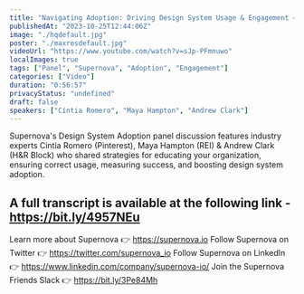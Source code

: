 ```yaml
---
title: "Navigating Adoption: Driving Design System Usage & Engagement — Experts panel, hosted by Supernova"
publishedAt: "2023-10-25T12:44:06Z"
image: "./hqdefault.jpg"
poster: "./maxresdefault.jpg"
videoUrl: "https://www.youtube.com/watch?v=sJp-PFmnuwo"
localImages: true
tags: ["Panel", "Supernova", "Adoption", "Engagement"]
categories: ["Video"]
duration: "0:56:57"
privacyStatus: "undefined"
draft: false
speakers: ["Cíntia Romero", "Maya Hampton", "Andrew Clark"]
---
```


Supernova's Design System Adoption panel discussion features industry experts Cintia Romero (Pinterest), Maya Hampton (REI) & Andrew Clark (H&R Block) who shared strategies for educating your organization, ensuring correct usage, measuring success, and boosting design system adoption.

## A full transcript is available at the following link - https://bit.ly/4957NEu

Learn more about Supernova 👉 https://supernova.io
Follow Supernova on Twitter 👉 https://twitter.com/supernova_io
Follow Supernova on LinkedIn 👉 https://www.linkedin.com/company/supernova-io/
Join the Supernova Friends Slack 👉 https://bit.ly/3Pe84Mh

